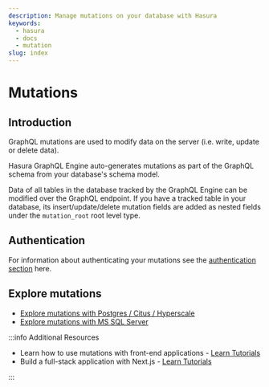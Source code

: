 ```yaml
---
description: Manage mutations on your database with Hasura
keywords:
  - hasura
  - docs
  - mutation
slug: index
---
```


# Mutations

## Introduction

GraphQL mutations are used to modify data on the server (i.e. write, update or delete data).

Hasura GraphQL Engine auto-generates mutations as part of the GraphQL schema from your database's schema model.

Data of all tables in the database tracked by the GraphQL Engine can be modified over the GraphQL endpoint. If you have
a tracked table in your database, its insert/update/delete mutation fields are added as nested fields under the
`mutation_root` root level type.

## Authentication

For information about authenticating your mutations see the [authentication section](/auth/authentication/index.mdx)
here.

## Explore mutations

- [Explore mutations with Postgres / Citus / Hyperscale](/mutations/postgres/index.mdx)
- [Explore mutations with MS SQL Server](/mutations/ms-sql-server/index.mdx)

:::info Additional Resources

- Learn how to use mutations with front-end applications -
  [Learn Tutorials](https://hasura.io/learn/#front-end-tutorials)
- Build a full-stack application with Next.js - [Learn Tutorials](https://hasura.io/learn/#front-end-tutorials)

:::
